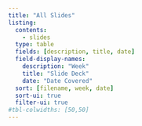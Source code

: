 ```yaml
---
title: "All Slides"
listing:
  contents:
    - slides
  type: table
  fields: [description, title, date]
  field-display-names:
    description: "Week"
    title: "Slide Deck"
    date: "Date Covered"
  sort: [filename, week, date]
  sort-ui: true
  filter-ui: true
#tbl-colwidths: [50,50]
---
```

